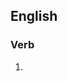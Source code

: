 ==English==

===Verb===
{{head|en|present participle}}

# {{present participle of|elegize|lang=en|nocat=1}}